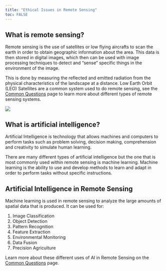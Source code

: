 ```yaml
---
title: "Ethical Issues in Remote Sensing"
toc: FALSE
---
```


## What is remote sensing?

Remote sensing is the use of satellites or low flying aircrafts to scan the earth in order to obtain geographic information about the area. This data is then stored in digital images, which then can be used with image processing techniques to detect and “sense” specific things in the environment of the image.

This is done by measuring the reflected and emitted radiation from the physical characteristics of the landscape at a distance. Low Earth Orbit (LEO) Satellites are a common system used to do remote sensing, see the [Common Questions](about.qmd) page to learn more about different types of remote sensing systems.

[![](tabs/images/remotesensing.png){.rounded-img}](https://crisp.nus.edu.sg/~research/tutorial/optical.htm)

## What is artificial intelligence?

Artificial Intelligence is technology that allows machines and computers to perform tasks such as problem solving, decision making, comprehension and creativity to simulate human learning.

There are many different types of artificial intelligence but the one that is most commonly used within remote sensing is machine learning. Machine learning is the ability to use and develop methods to learn and adapt in order to perform tasks without specific instructions.

## Artificial Intelligence in Remote Sensing

Machine learning is used in remote sensing to analyze the large amounts of spatial data that is produced. It can be used for:

1.  Image Classification
2.  Object Detection
3.  Pattern Recognition
4.  Feature Extraction
5.  Environmental Monitoring
6.  Data Fusion
7.  Precision Agriculture

Learn more about these different uses of AI in Remote Sensing on the [Common Questions](about.qmd) page.
